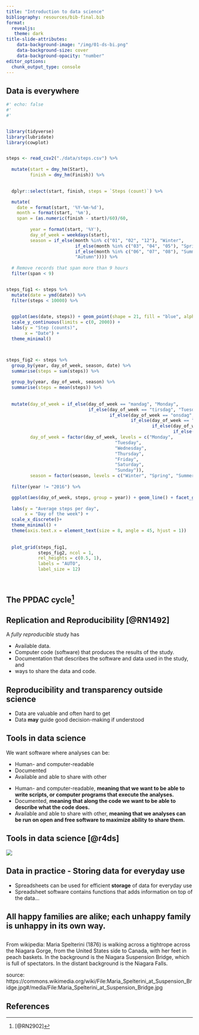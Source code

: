 ```yaml
---
title: "Introduction to data science"
bibliography: resources/bib-final.bib
format:
  revealjs:
   theme: dark
title-slide-attributes:
    data-background-image: "/img/01-ds-bi.png"
    data-background-size: cover
    data-background-opacity: "number"
editor_options: 
  chunk_output_type: console
---
```


## Data is everywhere


```r
#' echo: false
#' 
#'


library(tidyverse)
library(lubridate)
library(cowplot)


steps <- read_csv2("./data/steps.csv") %>%
  
  mutate(start = dmy_hm(Start), 
         finish = dmy_hm(Finish)) %>%
  

  dplyr::select(start, finish, steps = `Steps (count)`) %>%

  mutate(
    date = format(start, '%Y-%m-%d'),
    month = format(start, '%m'),
    span = (as.numeric(finish - start)/60)/60,
         
         year = format(start, '%Y'), 
         day_of_week = weekdays(start), 
         season = if_else(month %in% c("01", "02", "12"), "Winter", 
                          if_else(month %in% c("03", "04", "05"), "Spring", 
                          if_else(month %in% c("06", "07", "08"), "Summer", 
                          "Autumn")))) %>%
  
  # Remove records that span more than 9 hours
  filter(span < 9) 


steps_fig1 <- steps %>%
  mutate(date = ymd(date)) %>%
  filter(steps < 10000) %>%
        

  ggplot(aes(date, steps)) + geom_point(shape = 21, fill = "blue", alpha = 0.4) + 
  scale_y_continuous(limits = c(0, 2000)) +
  labs(y = "Step (counts)", 
       x = "Date") + 
  theme_minimal()



steps_fig2 <- steps %>%
  group_by(year, day_of_week, season, date) %>%
  summarise(steps = sum(steps)) %>%
  
  group_by(year, day_of_week, season) %>%
  summarise(steps = mean(steps)) %>%
  
  
  mutate(day_of_week = if_else(day_of_week == "mandag", "Monday", 
                               if_else(day_of_week == "tirsdag", "Tuesday",
                                       if_else(day_of_week == "onsdag", "Wednesday",
                                               if_else(day_of_week == "torsdag", "Thursday",
                                                       if_else(day_of_week == "fredag", "Friday",
                                                               if_else(day_of_week == "lørdag", "Saturday","Sunday")))))),
         day_of_week = factor(day_of_week, levels = c("Monday",
                                         "Tuesday", 
                                         "Wednesday",
                                         "Thursday",
                                         "Friday",
                                         "Saturday",
                                         "Sunday")), 
         season = factor(season, levels = c("Winter", "Spring", "Summer", "Autumn"))) %>%
  
  filter(year != "2016") %>%

  ggplot(aes(day_of_week, steps, group = year)) + geom_line() + facet_grid(year ~ season) + 
  
  labs(y = "Average steps per day", 
       x = "Day of the week") + 
  scale_x_discrete()+ 
  theme_minimal() +
  theme(axis.text.x = element_text(size = 8, angle = 45, hjust = 1))
  
  
  plot_grid(steps_fig1, 
            steps_fig2, ncol = 1, 
            rel_heights = c(0.5, 1), 
            labels = "AUTO", 
            label_size = 12)




```

## The PPDAC cycle^[[@RN2902]] {background-image="img/01-ppdac.png" background-size="contain" background-position="right"}





## Replication and Reproducibility [@RN1492]

A *fully reproducible* study has 

- Available data.
- Computer code (software) that produces the results of the study.
- Documentation that describes the software and data used in the study, and
- ways to share the data and code.


## Reproducibility and transparency outside science

- Data are valuable and often hard to get
- Data **may** guide good decision-making if understood


## {background-image="img/01-ds-orientering.png" background-size="contain" background-position="center"}


## Tools in data science

We want software where analyses can be:

- Human- and computer-readable
- Documented
- Available and able to share with other



::: {.notes}

- Human- and computer-readable, **meaning that we want to be able to write scripts, or computer programs that execute the analyses.**
- Documented, **meaning that along the code we want to be able to describe what the code does.**
- Available and able to share with other, **meaning that we analyses can be run on open and free software to maximize ability to share them.**

:::

## Tools in data science [@r4ds]

![](img/01-rf-data-science.png)

## Data in practice - Storing data for everyday use

- Spreadsheets can be used for efficient **storage** of data for everyday use
- Spreadsheet software contains functions that adds information on top of the data...

## All happy families are alike; each unhappy family is unhappy in its own way.




## {background-image="img/01-spension_bridge.jpg" background-size="contain" background-position="center"}

::: {.notes}

From wikipedia: Maria Spelterini (1876) is walking across a tightrope across the Niagara Gorge, from the United States side to Canada, with her feet in peach baskets. In the background is the Niagara Suspension Bridge, which is full of spectators. In the distant background is the Niagara Falls.

source: https://commons.wikimedia.org/wiki/File:Maria_Spelterini_at_Suspension_Bridge.jpg#/media/File:Maria_Spelterini_at_Suspension_Bridge.jpg

:::



## References



